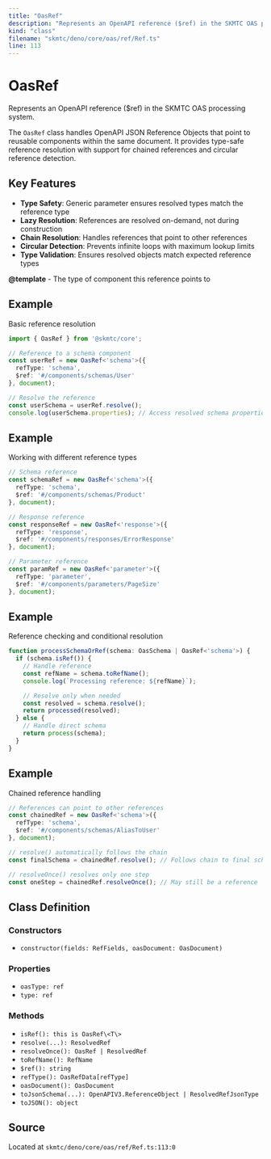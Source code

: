 ```yaml
---
title: "OasRef"
description: "Represents an OpenAPI reference ($ref) in the SKMTC OAS processing system."
kind: "class"
filename: "skmtc/deno/core/oas/ref/Ref.ts"
line: 113
---
```


# OasRef

Represents an OpenAPI reference ($ref) in the SKMTC OAS processing system.

The `OasRef` class handles OpenAPI JSON Reference Objects that point to reusable
components within the same document. It provides type-safe reference resolution
with support for chained references and circular reference detection.

## Key Features

- **Type Safety**: Generic parameter ensures resolved types match the reference type
- **Lazy Resolution**: References are resolved on-demand, not during construction
- **Chain Resolution**: Handles references that point to other references
- **Circular Detection**: Prevents infinite loops with maximum lookup limits
- **Type Validation**: Ensures resolved objects match expected reference types


**@template** - The type of component this reference points to


## Example

Basic reference resolution
```typescript
import { OasRef } from '@skmtc/core';

// Reference to a schema component
const userRef = new OasRef<'schema'>({
  refType: 'schema',
  $ref: '#/components/schemas/User'
}, document);

// Resolve the reference
const userSchema = userRef.resolve();
console.log(userSchema.properties); // Access resolved schema properties
```


## Example

Working with different reference types
```typescript
// Schema reference
const schemaRef = new OasRef<'schema'>({
  refType: 'schema',
  $ref: '#/components/schemas/Product'
}, document);

// Response reference
const responseRef = new OasRef<'response'>({
  refType: 'response',
  $ref: '#/components/responses/ErrorResponse'
}, document);

// Parameter reference
const paramRef = new OasRef<'parameter'>({
  refType: 'parameter',
  $ref: '#/components/parameters/PageSize'
}, document);
```


## Example

Reference checking and conditional resolution
```typescript
function processSchemaOrRef(schema: OasSchema | OasRef<'schema'>) {
  if (schema.isRef()) {
    // Handle reference
    const refName = schema.toRefName();
    console.log(`Processing reference: ${refName}`);

    // Resolve only when needed
    const resolved = schema.resolve();
    return processed(resolved);
  } else {
    // Handle direct schema
    return process(schema);
  }
}
```


## Example

Chained reference handling
```typescript
// References can point to other references
const chainedRef = new OasRef<'schema'>({
  refType: 'schema',
  $ref: '#/components/schemas/AliasToUser'
}, document);

// resolve() automatically follows the chain
const finalSchema = chainedRef.resolve(); // Follows chain to final schema

// resolveOnce() resolves only one step
const oneStep = chainedRef.resolveOnce(); // May still be a reference
```

## Class Definition

### Constructors

- `constructor(fields: RefFields, oasDocument: OasDocument)`

### Properties

- `oasType: ref`
- `type: ref`

### Methods

- `isRef(): this is OasRef\<T\>`
- `resolve(...): ResolvedRef`
- `resolveOnce(): OasRef | ResolvedRef`
- `toRefName(): RefName`
- `$ref(): string`
- `refType(): OasRefData[refType]`
- `oasDocument(): OasDocument`
- `toJsonSchema(...): OpenAPIV3.ReferenceObject | ResolvedRefJsonType`
- `toJSON(): object`

## Source

Located at `skmtc/deno/core/oas/ref/Ref.ts:113:0`

